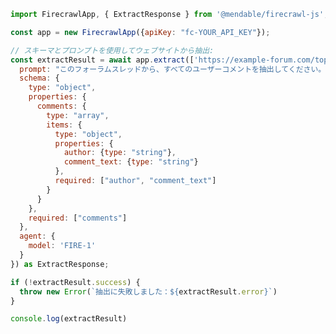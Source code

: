 ```js Node
import FirecrawlApp, { ExtractResponse } from '@mendable/firecrawl-js';

const app = new FirecrawlApp({apiKey: "fc-YOUR_API_KEY"});

// スキーマとプロンプトを使用してウェブサイトから抽出:
const extractResult = await app.extract(['https://example-forum.com/topic/123'], {
  prompt: "このフォーラムスレッドから、すべてのユーザーコメントを抽出してください。",
  schema: {
    type: "object",
    properties: {
      comments: {
        type: "array",
        items: {
          type: "object",
          properties: {
            author: {type: "string"},
            comment_text: {type: "string"}
          },
          required: ["author", "comment_text"]
        }
      }
    },
    required: ["comments"]
  },
  agent: {
    model: 'FIRE-1'
  }
}) as ExtractResponse;

if (!extractResult.success) {
  throw new Error(`抽出に失敗しました：${extractResult.error}`)
}

console.log(extractResult)
```
